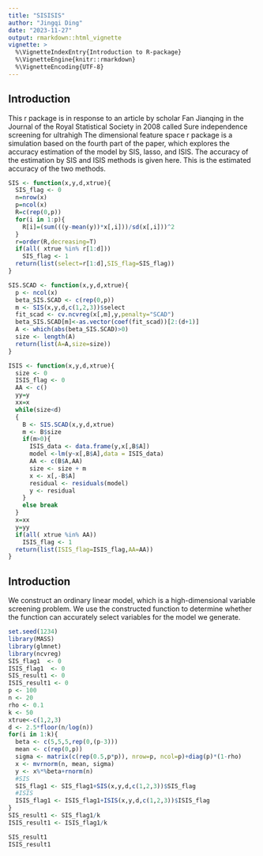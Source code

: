 ```yaml
---
title: "SISISIS"
author: "Jingqi Ding"
date: "2023-11-27"
output: rmarkdown::html_vignette
vignette: >
  %\VignetteIndexEntry{Introduction to R-package}
  %\VignetteEngine{knitr::rmarkdown}
  %\VignetteEncoding{UTF-8}
---
```



## Introduction
This r package is in response to an article by scholar Fan Jianqing in the Journal of the Royal Statistical Society in 2008 called Sure independence screening for ultrahigh The dimensional feature space r package is a simulation based on the fourth part of the paper, which explores the accuracy estimation of the model by SIS, lasso, and ISIS. The accuracy of the estimation by SIS and ISIS methods is given here. This is the estimated accuracy of the two methods.
```r
SIS <- function(x,y,d,xtrue){
  SIS_flag <- 0
  n=nrow(x)
  p=ncol(x)
  R=c(rep(0,p))
  for(i in 1:p){
    R[i]=(sum(((y-mean(y))*x[,i]))/sd(x[,i]))^2
  }
  r=order(R,decreasing=T)
  if(all( xtrue %in% r[1:d]))
    SIS_flag <- 1
  return(list(select=r[1:d],SIS_flag=SIS_flag))
}

SIS.SCAD <- function(x,y,d,xtrue){
  p <- ncol(x)
  beta_SIS.SCAD <- c(rep(0,p))
  m <- SIS(x,y,d,c(1,2,3))$select
  fit_scad <- cv.ncvreg(x[,m],y,penalty="SCAD")
  beta_SIS.SCAD[m]<-as.vector(coef(fit_scad))[2:(d+1)]
  A <- which(abs(beta_SIS.SCAD)>0)
  size <- length(A)
  return(list(A=A,size=size))
}

ISIS <- function(x,y,d,xtrue){
  size <- 0
  ISIS_flag <- 0
  AA <- c()
  yy=y
  xx=x
  while(size<d)
  {
    B <- SIS.SCAD(x,y,d,xtrue)
    m <- B$size
    if(m>0){
      ISIS_data <- data.frame(y,x[,B$A])
      model <-lm(y~x[,B$A],data = ISIS_data)
      AA <- c(B$A,AA)
      size <- size + m
      x <- x[,-B$A]
      residual <- residuals(model)
      y <- residual
    }
    else break
  }
  x=xx
  y=yy
  if(all( xtrue %in% AA))
    ISIS_flag <- 1
  return(list(ISIS_flag=ISIS_flag,AA=AA))
}
```

## Introduction
We construct an ordinary linear model, which is a high-dimensional variable screening problem. We use the constructed function to determine whether the function can accurately select variables for the model we generate.
```r
set.seed(1234)
library(MASS)
library(glmnet)
library(ncvreg)
SIS_flag1  <- 0
ISIS_flag1  <- 0
SIS_result1 <- 0
ISIS_result1 <- 0
p <- 100
n <- 20
rho <- 0.1
k <- 50
xtrue<-c(1,2,3)
d <- 2.5*floor(n/log(n))
for(i in 1:k){
  beta <- c(5,5,5,rep(0,(p-3)))
  mean <- c(rep(0,p))
  sigma <- matrix(c(rep(0.5,p*p)), nrow=p, ncol=p)+diag(p)*(1-rho)
  x <- mvrnorm(n, mean, sigma)
  y <- x%*%beta+rnorm(n)
  #SIS
  SIS_flag1 <- SIS_flag1+SIS(x,y,d,c(1,2,3))$SIS_flag
  #ISIS
  ISIS_flag1 <- ISIS_flag1+ISIS(x,y,d,c(1,2,3))$ISIS_flag
}
SIS_result1 <- SIS_flag1/k
ISIS_result1 <- ISIS_flag1/k

SIS_result1
ISIS_result1
```


